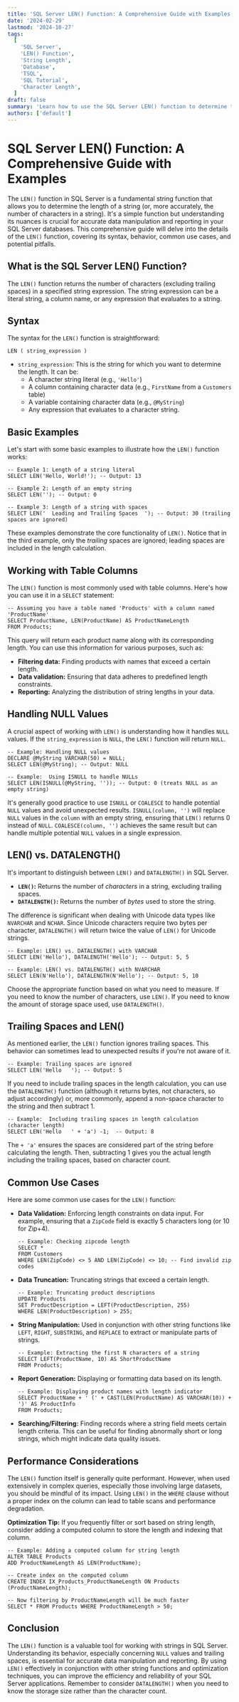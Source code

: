 ```yaml
---
title: 'SQL Server LEN() Function: A Comprehensive Guide with Examples'
date: '2024-02-29'
lastmod: '2024-10-27'
tags:
  [
    'SQL Server',
    'LEN() Function',
    'String Length',
    'Database',
    'TSQL',
    'SQL Tutorial',
    'Character Length',
  ]
draft: false
summary: 'Learn how to use the SQL Server LEN() function to determine the length of strings, including how it handles trailing spaces, NULL values, and different data types. Includes practical examples and tips.'
authors: ['default']
---
```


# SQL Server LEN() Function: A Comprehensive Guide with Examples

The `LEN()` function in SQL Server is a fundamental string function that allows you to determine the length of a string (or, more accurately, the number of characters in a string). It's a simple function but understanding its nuances is crucial for accurate data manipulation and reporting in your SQL Server databases. This comprehensive guide will delve into the details of the `LEN()` function, covering its syntax, behavior, common use cases, and potential pitfalls.

## What is the SQL Server LEN() Function?

The `LEN()` function returns the number of characters (excluding trailing spaces) in a specified string expression. The string expression can be a literal string, a column name, or any expression that evaluates to a string.

## Syntax

The syntax for the `LEN()` function is straightforward:

```plaintext
LEN ( string_expression )
```

- `string_expression`: This is the string for which you want to determine the length. It can be:
  - A character string literal (e.g., `'Hello'`)
  - A column containing character data (e.g., `FirstName` from a `Customers` table)
  - A variable containing character data (e.g., `@MyString`)
  - Any expression that evaluates to a character string.

## Basic Examples

Let's start with some basic examples to illustrate how the `LEN()` function works:

```plaintext
-- Example 1: Length of a string literal
SELECT LEN('Hello, World!'); -- Output: 13

-- Example 2: Length of an empty string
SELECT LEN(''); -- Output: 0

-- Example 3: Length of a string with spaces
SELECT LEN('  Leading and Trailing Spaces  '); -- Output: 30 (trailing spaces are ignored)
```

These examples demonstrate the core functionality of `LEN()`. Notice that in the third example, only the _trailing_ spaces are ignored; leading spaces are included in the length calculation.

## Working with Table Columns

The `LEN()` function is most commonly used with table columns. Here's how you can use it in a `SELECT` statement:

```plaintext
-- Assuming you have a table named 'Products' with a column named 'ProductName'
SELECT ProductName, LEN(ProductName) AS ProductNameLength
FROM Products;
```

This query will return each product name along with its corresponding length. You can use this information for various purposes, such as:

- **Filtering data:** Finding products with names that exceed a certain length.
- **Data validation:** Ensuring that data adheres to predefined length constraints.
- **Reporting:** Analyzing the distribution of string lengths in your data.

## Handling NULL Values

A crucial aspect of working with `LEN()` is understanding how it handles `NULL` values. If the `string_expression` is `NULL`, the `LEN()` function will return `NULL`.

```plaintext
-- Example: Handling NULL values
DECLARE @MyString VARCHAR(50) = NULL;
SELECT LEN(@MyString); -- Output: NULL

-- Example:  Using ISNULL to handle NULLs
SELECT LEN(ISNULL(@MyString, '')); -- Output: 0 (treats NULL as an empty string)
```

It's generally good practice to use `ISNULL` or `COALESCE` to handle potential `NULL` values and avoid unexpected results. `ISNULL(column, '')` will replace `NULL` values in the `column` with an empty string, ensuring that `LEN()` returns 0 instead of `NULL`. `COALESCE(column, '')` achieves the same result but can handle multiple potential `NULL` values in a single expression.

## LEN() vs. DATALENGTH()

It's important to distinguish between `LEN()` and `DATALENGTH()` in SQL Server.

- **`LEN()`:** Returns the number of _characters_ in a string, excluding trailing spaces.
- **`DATALENGTH()`:** Returns the number of _bytes_ used to store the string.

The difference is significant when dealing with Unicode data types like `NVARCHAR` and `NCHAR`. Since Unicode characters require two bytes per character, `DATALENGTH()` will return twice the value of `LEN()` for Unicode strings.

```plaintext
-- Example: LEN() vs. DATALENGTH() with VARCHAR
SELECT LEN('Hello'), DATALENGTH('Hello'); -- Output: 5, 5

-- Example: LEN() vs. DATALENGTH() with NVARCHAR
SELECT LEN(N'Hello'), DATALENGTH(N'Hello'); -- Output: 5, 10
```

Choose the appropriate function based on what you need to measure. If you need to know the number of characters, use `LEN()`. If you need to know the amount of storage space used, use `DATALENGTH()`.

## Trailing Spaces and LEN()

As mentioned earlier, the `LEN()` function ignores trailing spaces. This behavior can sometimes lead to unexpected results if you're not aware of it.

```plaintext
-- Example: Trailing spaces are ignored
SELECT LEN('Hello   '); -- Output: 5
```

If you need to include trailing spaces in the length calculation, you can use the `DATALENGTH()` function (although it returns bytes, not characters, so adjust accordingly) or, more commonly, append a non-space character to the string and then subtract 1.

```plaintext
-- Example:  Including trailing spaces in length calculation (character length)
SELECT LEN('Hello   ' + 'a') -1;  -- Output: 8
```

The `+ 'a'` ensures the spaces are considered part of the string before calculating the length. Then, subtracting 1 gives you the actual length including the trailing spaces, based on character count.

## Common Use Cases

Here are some common use cases for the `LEN()` function:

- **Data Validation:** Enforcing length constraints on data input. For example, ensuring that a `ZipCode` field is exactly 5 characters long (or 10 for Zip+4).

  ```plaintext
  -- Example: Checking zipcode length
  SELECT *
  FROM Customers
  WHERE LEN(ZipCode) <> 5 AND LEN(ZipCode) <> 10; -- Find invalid zip codes
  ```

- **Data Truncation:** Truncating strings that exceed a certain length.

  ```plaintext
  -- Example: Truncating product descriptions
  UPDATE Products
  SET ProductDescription = LEFT(ProductDescription, 255)
  WHERE LEN(ProductDescription) > 255;
  ```

- **String Manipulation:** Used in conjunction with other string functions like `LEFT`, `RIGHT`, `SUBSTRING`, and `REPLACE` to extract or manipulate parts of strings.

  ```plaintext
  -- Example: Extracting the first N characters of a string
  SELECT LEFT(ProductName, 10) AS ShortProductName
  FROM Products;
  ```

- **Report Generation:** Displaying or formatting data based on its length.

  ```plaintext
  -- Example: Displaying product names with length indicator
  SELECT ProductName + ' (' + CAST(LEN(ProductName) AS VARCHAR(10)) + ')' AS ProductInfo
  FROM Products;
  ```

- **Searching/Filtering:** Finding records where a string field meets certain length criteria. This can be useful for finding abnormally short or long strings, which might indicate data quality issues.

## Performance Considerations

The `LEN()` function itself is generally quite performant. However, when used extensively in complex queries, especially those involving large datasets, you should be mindful of its impact. Using `LEN()` in the `WHERE` clause without a proper index on the column can lead to table scans and performance degradation.

**Optimization Tip:** If you frequently filter or sort based on string length, consider adding a computed column to store the length and indexing that column.

```plaintext
-- Example: Adding a computed column for string length
ALTER TABLE Products
ADD ProductNameLength AS LEN(ProductName);

-- Create index on the computed column
CREATE INDEX IX_Products_ProductNameLength ON Products (ProductNameLength);

-- Now filtering by ProductNameLength will be much faster
SELECT * FROM Products WHERE ProductNameLength > 50;
```

## Conclusion

The `LEN()` function is a valuable tool for working with strings in SQL Server. Understanding its behavior, especially concerning `NULL` values and trailing spaces, is essential for accurate data manipulation and reporting. By using `LEN()` effectively in conjunction with other string functions and optimization techniques, you can improve the efficiency and reliability of your SQL Server applications. Remember to consider `DATALENGTH()` when you need to know the storage size rather than the character count.
